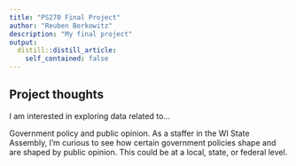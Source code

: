 ```yaml
---
title: "PS270 Final Project"
author: "Reuben Berkowitz"
description: "My final project"
output:
  distill::distill_article:
    self_contained: false
---
```




## Project thoughts

I am interested in exploring data related to...

Government policy and public opinion. As a staffer in the WI State Assembly, I'm curious to see how certain government policies shape and are shaped by public opinion. This could be at a local, state, or federal level. 
